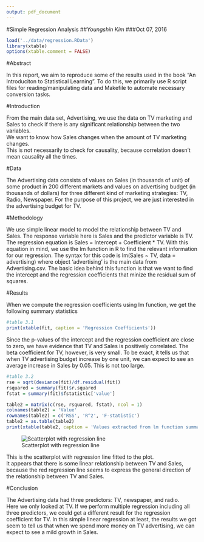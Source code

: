 ```yaml
---
output: pdf_document
---
```


#Simple Regression Analysis
##*Youngshin Kim*
###Oct 07, 2016


```r
load('../data/regression.RData')
library(xtable)
options(xtable.comment = FALSE)
```

#Abstract

In this report, we aim to reproduce some of the results used in the book 
"An Introduciton to Statistical Learning". To do this, we primarily use 
R script files for reading/manipulating data and Makefile 
to automate necessary conversion tasks.

#Introduction

From the main data set, Advertising, we use the data on TV marketing and Sales 
to check if there is any significant relationship between the two variables.  
We want to know how Sales changes when the amount of TV marketing changes.  
This is not necessarily to check for causality, because correlation 
doesn't mean causality all the times.

#Data

The Advertising data consists of values on Sales (in thousands of unit) of 
some product in 200 different markets and values on advertising budget 
(in thousands of dollars) for three different kind of 
marketing strategies: TV, Radio, Newspaper. For the purpose of this project, 
we are just interested in the advertising budget for TV.

#Methodology

We use simple linear model to model the relationship between TV and Sales.
The response variable here is Sales and the predictor variable is TV.  
The regression equation is Sales = Intercept + Coefficient * TV.
With this equation in mind, we use the lm function in R to find the relevant
information for our regression.  The syntax for this code is
lm(Sales ~ TV, data = advertising) where object 'advertising' is the 
main data from Advertising.csv.  The basic idea behind this function is 
that we want to find the intercept and the regression coefficients that
minize the residual sum of squares.

#Results

When we compute the regression coefficients using lm function, we
get the following summary statistics 

```r
#table 3.1
print(xtable(fit, caption = 'Regression Coefficients'))
```

Since the p-values of the intercept and the regression coefficient are close to zero,
we have evidence that TV and Sales is positively correlated.  The beta coefficient for TV, however,
is very small.  To be exact, it tells us that when TV advertising budget increase by one
unit, we can expect to see an average increase in Sales by 0.05.  This is not too large.

```r
#table 3.2
rse = sqrt(deviance(fit)/df.residual(fit))
rsquared = summary(fit)$r.squared
fstat = summary(fit)$fstatistic['value']

table2 = matrix(c(rse, rsquared, fstat), ncol = 1)
colnames(table2) = 'Value'
rownames(table2) = c('RSS', 'R^2', 'F-statistic')
table2 = as.table(table2)
print(xtable(table2, caption = 'Values extracted from lm function summary'))
```

![Scatterplot with regression line](../images/scatterplot-tv-sales.png)

This is the scatterplot with regression line fitted to the plot.  
It appears that there is some linear relationship between TV and Sales,
because the red regression line seems to express the general direction 
of the relationship between TV and Sales.



#Conclusion

The Advertising data had three predictors: TV, newspaper, and radio.  
Here we only looked at TV.  If we perform multiple regression including
all three predictors, we could get a different result for the regression
coefficient for TV.  In this simple linear regression at least, the results
we got seem to tell us that when we spend more money on TV advertising,
we can expect to see a mild growth in Sales.
